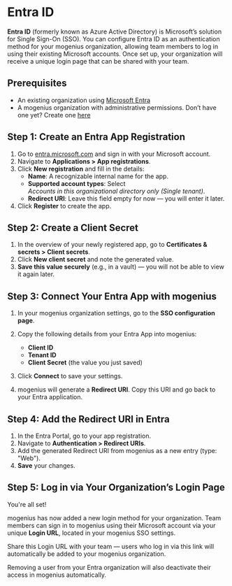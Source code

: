 ﻿# Entra ID

**Entra ID** (formerly known as Azure Active Directory) is Microsoft’s solution for Single Sign-On (SSO). You can configure Entra ID as an authentication method for your mogenius organization, allowing team members to log in using their existing Microsoft accounts. Once set up, your organization will receive a unique login page that can be shared with your team.

## Prerequisites

- An existing organization using [Microsoft Entra](https://www.microsoft.com/de-de/security/business/microsoft-entra?market=de)  
- A mogenius organization with administrative permissions. Don’t have one yet? Create one [here](https://app.mogenius.com)

## Step 1: Create an Entra App Registration

1. Go to [entra.microsoft.com](https://entra.microsoft.com) and sign in with your Microsoft account.  
2. Navigate to **Applications > App registrations**.  
3. Click **New registration** and fill in the details:
   - **Name**: A recognizable internal name for the app.  
   - **Supported account types**: Select  
     *Accounts in this organizational directory only (Single tenant)*.  
   - **Redirect URI**: Leave this field empty for now — you will enter it later.
4. Click **Register** to create the app.

## Step 2: Create a Client Secret

1. In the overview of your newly registered app, go to **Certificates & secrets > Client secrets**.  
2. Click **New client secret** and note the generated value.  
3. **Save this value securely** (e.g., in a vault) — you will not be able to view it again later.

## Step 3: Connect Your Entra App with mogenius

1. In your mogenius organization settings, go to the **SSO configuration page**.  
2. Copy the following details from your Entra App into mogenius:
   - **Client ID**
   - **Tenant ID**
   - **Client Secret** (the value you just saved)

3. Click **Connect** to save your settings.

4. mogenius will generate a **Redirect URI**. Copy this URI and go back to your Entra application.

## Step 4: Add the Redirect URI in Entra

1. In the Entra Portal, go to your app registration.  
2. Navigate to **Authentication > Redirect URIs**.  
3. Add the generated Redirect URI from mogenius as a new entry (type: "Web").  
4. **Save** your changes.

## Step 5: Log in via Your Organization’s Login Page

You're all set!  

mogenius has now added a new login method for your organization. Team members can sign in to mogenius using their Microsoft account via your unique **Login URL**, located in your mogenius SSO settings.

Share this Login URL with your team — users who log in via this link will automatically be added to your mogenius organization.  

<Note>
Removing a user from your Entra organization will also deactivate their access in mogenius automatically.
</Note>
